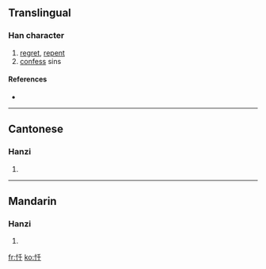 {{see|懺}}
==Translingual==

===Han character===
{{Han char|rn=61|rad=心|as=03|sn=6|four=9204<sub>0</sub>|canj=心竹十 (PHJ)}}

# [[regret]], [[repent]]
# [[confess]] sins

====References====
* {{Han ref|kx=0376.070|dkj=10315|dj=0702.160|hdz=42272.080|uh=5FCF|ud=24527|bh=C9E2|bd=51682}}

----

==Cantonese==

===Hanzi===
{{yue-hanzi|jyut=|y=chaam3}}

# {{defn|Cantonese}}

----

==Mandarin==

===Hanzi===
{{cmn-hanzi|tra=懺|pin=[[chàn]] ([[chan4]])|wg=ch'an<sup>4</sup>}}

# {{defn|Mandarin}}

[[fr:忏]]
[[ko:忏]]